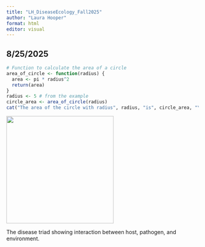 ---
title: "LH_DiseaseEcology_Fall2025"
author: "Laura Hooper"
format: html
editor: visual
---

## 8/25/2025

```{r}
# Function to calculate the area of a circle
area_of_circle <- function(radius) {
  area <- pi * radius^2
  return(area)
}
radius <- 5 # from the example
circle_area <- area_of_circle(radius)
cat("The area of the circle with radius", radius, "is", circle_area, "\n")
```

![](images/clipboard-72126728.png){width="281"}

The disease triad showing interaction between host, pathogen, and environment.
